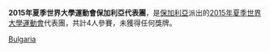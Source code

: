 {{Infobox Country at the Universiade
|NOC          = BUL
|year         = 2015
|games        = 2015年夏季
|flagbearer   = 
|sports       = 3
|competitors  = 4
|officials    = 
|gold         = 0
|silver       = 0
|bronze       = 0
|total        = 0
|rank         = 
|appearances  = 
}}
'''2015年夏季世界大學運動會保加利亞代表團'''，是[[保加利亞|保加利亞]]派出的[[2015年夏季世界大學運動會|2015年夏季世界大學運動會]]代表團，共計4人參賽，未獲得任何獎牌。

[[Category:2015年夏季世界大學運動會代表團|Bulgaria]]